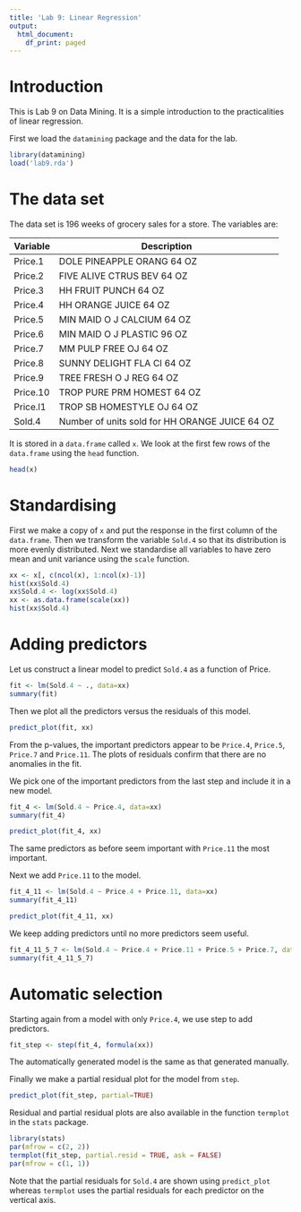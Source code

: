 ```yaml
---
title: 'Lab 9: Linear Regression'
output:
  html_document:
    df_print: paged
---
```


# Introduction

This is Lab 9 on Data Mining. It is a simple introduction to the practicalities of linear regression.

First we load the `datamining` package and the data for the lab.

```r
library(datamining)
load('lab9.rda')
```

# The data set

The data set is 196 weeks of grocery sales for a store. The variables are:

| Variable | Description                                    |
|----------|------------------------------------------------|
| Price.1  | DOLE PINEAPPLE ORANG 64 OZ                     |
| Price.2  | FIVE ALIVE CTRUS BEV 64 OZ                     |
| Price.3  | HH FRUIT PUNCH 64 OZ                           |
| Price.4  | HH ORANGE JUICE 64 OZ                          |
| Price.5  | MIN MAID O J CALCIUM 64 OZ                     |
| Price.6  | MIN MAID O J PLASTIC 96 OZ                     |
| Price.7  | MM PULP FREE OJ 64 OZ                          |
| Price.8  | SUNNY DELIGHT FLA CI 64 OZ                     |
| Price.9  | TREE FRESH O J REG 64 OZ                       |
| Price.10 | TROP PURE PRM HOMEST 64 OZ                     |
| Price.l1 | TROP SB HOMESTYLE OJ 64 OZ                     |
| Sold.4   | Number of units sold for HH ORANGE JUICE 64 OZ |

It is stored in a `data.frame` called `x`. We look at the first few rows of the `data.frame` using the `head` function.

```r
head(x)
```

# Standardising

First we make a copy of `x` and put the response in the first column of the `data.frame`. Then we transform the variable `Sold.4` so that its distribution is more evenly distributed. Next we standardise all variables to have zero mean and unit variance using the `scale` function.

```r
xx <- x[, c(ncol(x), 1:ncol(x)-1)]
hist(xx$Sold.4)
xx$Sold.4 <- log(xx$Sold.4)
xx <- as.data.frame(scale(xx))
hist(xx$Sold.4)
```

# Adding predictors

Let us construct a linear model to predict `Sold.4` as a function of Price.

```r
fit <- lm(Sold.4 ~ ., data=xx)
summary(fit)
```

Then we plot all the predictors versus the residuals of this model.

```r
predict_plot(fit, xx)
```

From the p-values, the important predictors appear to be `Price.4`, `Price.5`, `Price.7` and `Price.11`. The plots of residuals confirm that there are no anomalies in the fit.

We pick one of the important predictors from the last step and include it in a new model.

```r
fit_4 <- lm(Sold.4 ~ Price.4, data=xx)
summary(fit_4)
```

```r
predict_plot(fit_4, xx)
```

The same predictors as before seem important with `Price.11` the most important.

Next we add `Price.11` to the model.

```r
fit_4_11 <- lm(Sold.4 ~ Price.4 + Price.11, data=xx)
summary(fit_4_11)
```

```r
predict_plot(fit_4_11, xx)
```

We keep adding predictors until no more predictors seem useful.

```r
fit_4_11_5_7 <- lm(Sold.4 ~ Price.4 + Price.11 + Price.5 + Price.7, data=xx)
summary(fit_4_11_5_7)
```

# Automatic selection

Starting again from a model with only `Price.4`, we use step to add predictors.

```r
fit_step <- step(fit_4, formula(xx))
```

The automatically generated model is the same as that generated manually.

Finally we make a partial residual plot for the model from `step`.

```r
predict_plot(fit_step, partial=TRUE)
```

Residual and partial residual plots are also available in the function `termplot` in the `stats` package.

```r
library(stats)
par(mfrow = c(2, 2))
termplot(fit_step, partial.resid = TRUE, ask = FALSE)
par(mfrow = c(1, 1))
```

Note that the partial residuals for `Sold.4` are shown using `predict_plot` whereas `termplot` uses the partial residuals for each predictor on the vertical axis.
